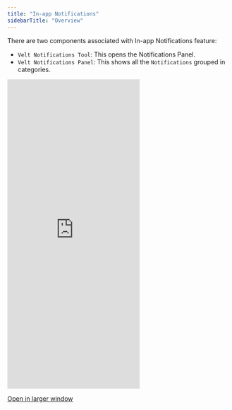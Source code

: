 ```yaml
---
title: "In-app Notifications"
sidebarTitle: "Overview"
---
```


There are two components associated with In-app Notifications feature:
- `Velt Notifications Tool`: This opens the Notifications Panel.
- `Velt Notifications Panel`: This shows all the `Notifications` grouped in categories.

<Frame>
<iframe
      src="https://landing-page-demo-velt.vercel.app/?feature=notifications"
      allow="camera; microphone"
      scrolling="no"
      frameBorder="0"
      className="w-full"
      height="700px"
    ></iframe>
</Frame>

[Open in larger window](https://landing-page-demo-velt.vercel.app/?feature=notifications)
